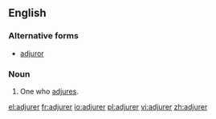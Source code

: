 ==English==

===Alternative forms===
*[[adjuror]]

===Noun===
{{en-noun}}

# One who [[adjure]]s.

[[el:adjurer]]
[[fr:adjurer]]
[[io:adjurer]]
[[pl:adjurer]]
[[vi:adjurer]]
[[zh:adjurer]]